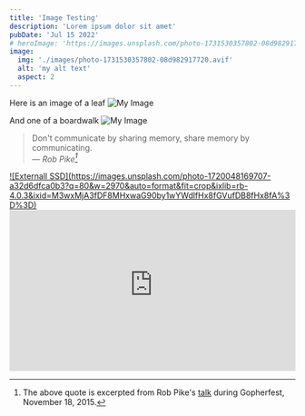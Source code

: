 ```yaml
---
title: 'Image Testing'
description: 'Lorem ipsum dolor sit amet'
pubDate: 'Jul 15 2022'
# heroImage: 'https://images.unsplash.com/photo-1731530357802-08d982917720?q=80&w=3135&auto=format&fit=crop&ixlib=rb-4.0.3&ixid=M3wxMjA3fDB8MHxwaG90by1wYWdlfHx8fGVufDB8fHx8fA%3D%3D'
image: 
  img: './images/photo-1731530357802-08d982917720.avif'
  alt: 'my alt text'
  aspect: 2
---
```


Here is an image of a leaf
![My Image](./images/mahdi-soheili-vQxvdGHlwBU-unsplash.jpg)

And one of a boardwalk
![My Image](./images/boardwalk.jpg)

> Don't communicate by sharing memory, share memory by communicating.<br/>
> — <cite>Rob Pike[^1]</cite>

[^1]: The above quote is excerpted from Rob Pike's [talk](https://www.youtube.com/watch?v=PAAkCSZUG1c) during Gopherfest, November 18, 2015.

<a href="https://unsplash.com/photos/a-person-is-plugging-a-charger-into-a-laptop-ow8IIlkzbUw" target="_blank">
  ![Externall SSD](https://images.unsplash.com/photo-1720048169707-a32d6dfca0b3?q=80&w=2970&auto=format&fit=crop&ixlib=rb-4.0.3&ixid=M3wxMjA3fDF8MHxwaG90by1wYWdlfHx8fGVufDB8fHx8fA%3D%3D)
</a>

<iframe width="100%" style="aspect-ratio: 1.7777777778;" class="rounded-xl" src="https://www.youtube-nocookie.com/embed/PAAkCSZUG1c?si=bQJiRKx6asAAcpjB" title="YouTube video player" frameborder="0" allow="accelerometer; autoplay; clipboard-write; encrypted-media; gyroscope; picture-in-picture; web-share" referrerpolicy="strict-origin-when-cross-origin" allowfullscreen></iframe>